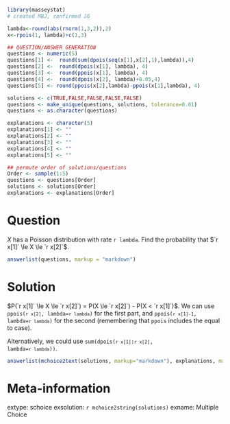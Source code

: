 ```r
library(masseystat)
# created MBJ, confirmed JG

lambda<-round(abs(rnorm(1,3,2)),2)
x<-rpois(1, lambda)+c(1,3)

## QUESTION/ANSWER GENERATION
questions <- numeric(5)
questions[1] <-  round(sum(dpois(seq(x[1],x[2],1),lambda)),4)
questions[2] <-  round(dpois(x[1], lambda), 4)
questions[3] <-  round(ppois(x[1], lambda), 4)
questions[4] <-  round(dpois(x[2], lambda)+0.05,4)
questions[5] <- round(ppois(x[2],lambda)-ppois(x[1],lambda), 4) 

solutions <- c(TRUE,FALSE,FALSE,FALSE,FALSE)
questions <- make_unique(questions, solutions, tolerance=0.01)
questions <- as.character(questions)

explanations <- character(5)
explanations[1] <- ""
explanations[2] <- ""
explanations[3] <- ""
explanations[4] <- ""
explanations[5] <- ""

## permute order of solutions/questions
Order <- sample(1:5)
questions <- questions[Order]
solutions <- solutions[Order]
explanations <- explanations[Order]  
```

Question
========

$X$ has a Poisson distribution with rate `r lambda`.  Find the probability that $`r x[1]` \le X \le `r x[2]`$.

```r
answerlist(questions, markup = "markdown")
```

Solution
========

$P(`r x[1]` \le X \le `r x[2]`) = P(X \le `r x[2]`) - P(X < `r x[1]`)$. We can use <code>ppois(`r x[2]`, lambda=`r lambda`)</code> for the first part, and <code>ppois(`r x[1]-1`, lambda=`r lambda`)</code> for the second (remembering that `ppois` includes the equal to case).

Alternatively, we could use <code>sum(dpois(`r x[1]`:`r x[2]`, lambda=`r lambda`))</code>.

```r
answerlist(mchoice2text(solutions, markup="markdown"), explanations, markup = "markdown")
```

Meta-information
================

extype: schoice
exsolution: `r mchoice2string(solutions)`
exname: Multiple Choice
